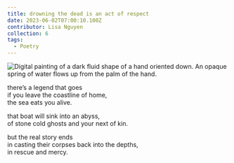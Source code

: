 ```yaml
---
title: drowning the dead is an act of respect
date: 2023-06-02T07:00:10.100Z
contributor: Lisa Nguyen
collection: 6
tags:
  - Poetry
---
```


<img src="/images/6/drowning-the-dead-kevin-phan.jpg" 
  alt="Digital painting of a dark fluid shape of a hand oriented down. An opaque spring of water flows up from the palm of the hand." 
  class="w450" />

there’s a legend that goes<br />
if you leave the coastline of home,<br />
the sea eats you alive.

that boat will sink into an abyss,<br />
of stone cold ghosts and your next of kin.

but the real story ends<br />
in casting their corpses back into the depths,<br />
in rescue and mercy.
